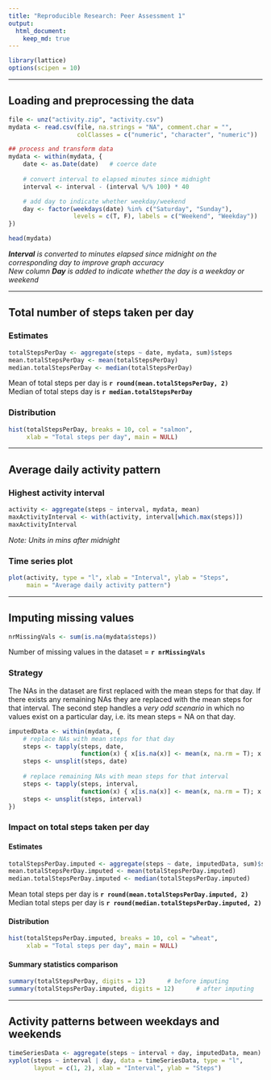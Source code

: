 ```yaml
---
title: "Reproducible Research: Peer Assessment 1"
output: 
  html_document:
    keep_md: true
---
```


```r
library(lattice)
options(scipen = 10)
```

***


## Loading and preprocessing the data  


```r
file <- unz("activity.zip", "activity.csv")
mydata <- read.csv(file, na.strings = "NA", comment.char = "",
                   colClasses = c("numeric", "character", "numeric"))

## process and transform data
mydata <- within(mydata, {
    date <- as.Date(date)   # coerce date
    
    # convert interval to elapsed minutes since midnight
    interval <- interval - (interval %/% 100) * 40

    # add day to indicate whether weekday/weekend
    day <- factor(weekdays(date) %in% c("Saturday", "Sunday"), 
                  levels = c(T, F), labels = c("Weekend", "Weekday"))
})

head(mydata)
```

*__Interval__ is converted to minutes elapsed since midnight 
on the corresponding day to improve graph accuracy*  
*New column __Day__ is added to indicate whether the day 
is a weekday or weekend*


***


## Total number of steps taken per day  


### Estimates

```r
totalStepsPerDay <- aggregate(steps ~ date, mydata, sum)$steps
mean.totalStepsPerDay <- mean(totalStepsPerDay)
median.totalStepsPerDay <- median(totalStepsPerDay)
```

Mean of total steps per day is __`r round(mean.totalStepsPerDay, 2)`__  
Median of total steps day is __`r median.totalStepsPerDay`__


### Distribution

```r
hist(totalStepsPerDay, breaks = 10, col = "salmon", 
     xlab = "Total steps per day", main = NULL)
```


***


## Average daily activity pattern


### Highest activity interval

```r
activity <- aggregate(steps ~ interval, mydata, mean)
maxActivityInterval <- with(activity, interval[which.max(steps)])
maxActivityInterval
```

*Note: Units in mins after midnight*  
 

### Time series plot

```r
plot(activity, type = "l", xlab = "Interval", ylab = "Steps", 
     main = "Average daily activity pattern")
```


***


## Imputing missing values


```r
nrMissingVals <- sum(is.na(mydata$steps))
```

Number of missing values in the dataset = __`r nrMissingVals`__


### Strategy

The NAs in the dataset are first replaced with the mean steps for that day.
If there exists any remaining NAs they are replaced with the mean steps for
that interval. The second step handles a *very odd scenario* in which
no values exist on a particular day, i.e. its mean steps = NA on that day.

```r
imputedData <- within(mydata, {
    # replace NAs with mean steps for that day
    steps <- tapply(steps, date, 
                    function(x) { x[is.na(x)] <- mean(x, na.rm = T); x })
    steps <- unsplit(steps, date)
    
    # replace remaining NAs with mean steps for that interval
    steps <- tapply(steps, interval, 
                    function(x) { x[is.na(x)] <- mean(x, na.rm = T); x })
    steps <- unsplit(steps, interval)
})
```


### Impact on total steps taken per day


#### Estimates

```r
totalStepsPerDay.imputed <- aggregate(steps ~ date, imputedData, sum)$steps
mean.totalStepsPerDay.imputed <- mean(totalStepsPerDay.imputed)
median.totalStepsPerDay.imputed <- median(totalStepsPerDay.imputed)
```

Mean total steps per day is __`r round(mean.totalStepsPerDay.imputed, 2)`__  
Median total steps per day is __`r round(median.totalStepsPerDay.imputed, 2)`__  


#### Distribution

```r
hist(totalStepsPerDay.imputed, breaks = 10, col = "wheat",
     xlab = "Total steps per day", main = NULL)
```


#### Summary statistics comparison

```r
summary(totalStepsPerDay, digits = 12)      # before imputing
summary(totalStepsPerDay.imputed, digits = 12)      # after imputing
```


***


## Activity patterns between weekdays and weekends

```r
timeSeriesData <- aggregate(steps ~ interval + day, imputedData, mean)
xyplot(steps ~ interval | day, data = timeSeriesData, type = "l",
       layout = c(1, 2), xlab = "Interval", ylab = "Steps")
```    
       
       
       
       